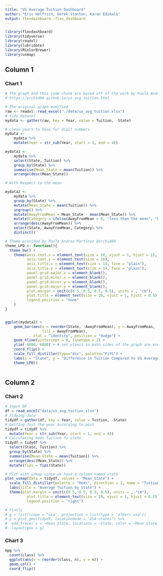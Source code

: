 ```yaml
---
title: "US Average Tuition Dashboard"
author: "Eric Helfrich, Derek Stanton, Karan Edikala"
output: flexdashboard::flex_dashboard
---
```


```r
library(flexdashboard)
library(tidyverse)
library(readxl)
library(lubridate)
library(RColorBrewer)
library(usmap)
```

Column 1
-------------------------------------
    
### Chart 1
    
```r
# The graph and this code chunk are based off of the work by Paula Andrea Martinez's (@orchid00) Tidy Tuesday submission
# https://orchid00.github.io/us_avg_tuition.html

# The original graph modified
raw <- readxl::read_excel("./data/us_avg_tuition.xlsx")
# tidy dataset
mydata <- gather(raw, key = Year, value = Tuition, -State)

# clean years to have for digit numbers
mydata <- 
    mydata %>% 
    mutate(Year = str_sub(Year, start = 1, end = 4))

mydata1 <-
    mydata %>% 
    select(State, Tuition) %>% 
    group_by(State) %>% 
    summarise(Mean_State = mean(Tuition)) %>% 
    arrange(desc(Mean_State))

# With Respect to the mean

mydata2 <-
    mydata %>% 
    group_by(State) %>% 
    mutate(Mean_State = mean(Tuition)) %>% 
    ungroup() %>% 
    mutate(AwayFromMean = Mean_State - mean(Mean_State)) %>% 
    mutate(Category = ifelse(AwayFromMean < 0, "less than the mean", "higher than the mean")) %>% 
    arrange(desc(AwayFromMean)) %>% 
    select(State, AwayFromMean, Category) %>% 
    distinct()

# Theme provided by Paula Andrea Martinez @orchid00
theme_LPD <- function(){
  theme_bw() +
    theme(axis.text.x = element_text(size = 10, vjust = 1, hjust = 1), # Reduce text size
          axis.text.y = element_text(size = 10),
          axis.title.x = element_text(size = 14, face = "plain"),             
          axis.title.y = element_text(size = 14, face = "plain"),             
          panel.grid.major.x = element_blank(),                                          
          panel.grid.minor.x = element_blank(),
          panel.grid.minor.y = element_blank(),
          panel.grid.major.y = element_blank(),  
          plot.margin = unit(c(0.5, 0.5, 0.5, 0.5), units = , "cm"),
          plot.title = element_text(size = 20, vjust = 1, hjust = 0.5),
          legend.position = "none"
    )
}


ggplot(mydata2) +
    geom_bar(aes(x = reorder(State, -AwayFromMean), y = AwayFromMean, 
                 fill = AwayFromMean),
             stat = "identity", position = "dodge") +
    geom_hline(yintercept = 0, linetype = 2) +
    ylim(-6000, 6000) + # set ylimit so both sides of the graph are even
    coord_flip() +
    scale_fill_distiller(type="div", palette="PiYG") +
    labs(x = "State", y = "Difference in Tuition Compared to US Average (Dollars)") +
    theme_LPD()
    
```

   
Column 2
-------------------------------------
   
### Chart 2

```r
# Input DF
df = read_excel("data/us_avg_tuition.xlsx")
# Tidying data
tidydf = gather(df, key = Year, value = Tuition, -State)
# Getting Just the year according to post
tidydf = tidydf %>% 
  mutate(Year = str_sub(Year, start = 1, end = 4))
# Calculating mean tuition fo state
tidydf = tidydf %>% 
  select(State, Tuition) %>% 
  group_by(State) %>% 
  summarise(Mean_State = mean(Tuition)) %>% 
  arrange(desc(Mean_State)) %>%
  mutate(fips = fips(State))

# Plot with usmap since we have a column named state
plot_usmap(data = tidydf, values = "Mean_State") + 
  scale_fill_distiller(palette = "Reds", direction = 1, name = "Tuition in Dollars" ) +
  labs(title = "Average Tuition by State") +
  theme(plot.margin = unit(c(0.5, 0.5, 0.5, 0.5), units = , "cm"),
          plot.title = element_text(size = 20, vjust = 1, hjust = 0.5),
          legend.position = "right")

# Plotly
# g = list(scope = 'usa', projection = list(type = 'albers usa'))
# p = plot_geo(tidydf, locationmode = 'USA-states') %>%
#  add_trace( z = ~Mean_State, locations = ~State, color = ~Mean_State, colors = 'Reds') %>%
#  layout(geo = g)
```   
 
### Chart 3
    
```r
mpg %>%
  count(class) %>%
  ggplot(aes(x = reorder(class, n), y = n)) +
  geom_col() +
  coord_flip()
```